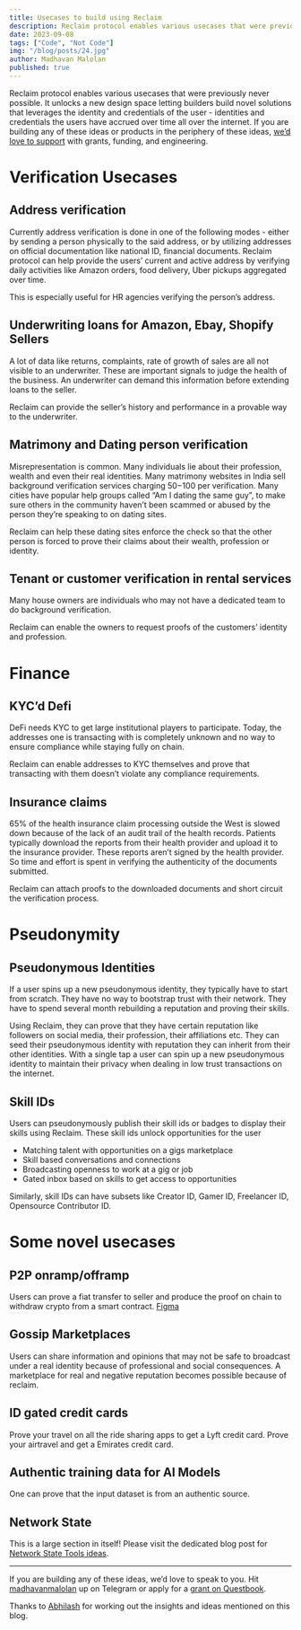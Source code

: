 ---
title: Usecases to build using Reclaim
description: Reclaim protocol enables various usecases that were previously never possible.
date: 2023-09-08
tags: ["Code", "Not Code"]
img: "/blog/posts/24.jpg"
author: Madhavan Malolan
published: true
---

Reclaim protocol enables various usecases that were previously never possible. It unlocks a new design space letting builders build novel solutions that leverages the identity and credentials of the user - identities and credentials the users have accrued over time all over the internet. If you are building any of these ideas or products in the periphery of these ideas, [we’d love to support](https://t.me/madhavanmalolan) with grants, funding, and engineering.

# Verification Usecases

## Address verification

Currently address verification is done in one of the following modes - either by sending a person physically to the said address, or by utilizing addresses on official documentation like national ID, financial documents. Reclaim protocol can help provide the users’ current and active address by verifying daily activities like Amazon orders, food delivery, Uber pickups aggregated over time.

This is especially useful for HR agencies verifying the person’s address.

## Underwriting loans for Amazon, Ebay, Shopify Sellers

A lot of data like returns, complaints, rate of growth of sales are all not visible to an underwriter. These are important signals to judge the health of the business. An underwriter can demand this information before extending loans to the seller.

Reclaim can provide the seller’s history and performance in a provable way to the underwriter.

## Matrimony and Dating person verification

Misrepresentation is common. Many individuals lie about their profession, wealth and even their real identities. Many matrimony websites in India sell background verification services charging $50-$100 per verification. Many cities have popular help groups called “Am I dating the same guy”, to make sure others in the community haven’t been scammed or abused by the person they’re speaking to on dating sites.

Reclaim can help these dating sites enforce the check so that the other person is forced to prove their claims about their wealth, profession or identity.

## Tenant or customer verification in rental services

Many house owners are individuals who may not have a dedicated team to do background verification.

Reclaim can enable the owners to request proofs of the customers’ identity and profession.

# Finance

## KYC’d Defi

DeFi needs KYC to get large institutional players to participate. Today, the addresses one is transacting with is completely unknown and no way to ensure compliance while staying fully on chain.

Reclaim can enable addresses to KYC themselves and prove that transacting with them doesn’t violate any compliance requirements.

## Insurance claims

65% of the health insurance claim processing outside the West is slowed down because of the lack of an audit trail of the health records. Patients typically download the reports from their health provider and upload it to the insurance provider. These reports aren’t signed by the health provider. So time and effort is spent in verifying the authenticity of the documents submitted.

Reclaim can attach proofs to the downloaded documents and short circuit the verification process.

# Pseudonymity

## Pseudonymous Identities

If a user spins up a new pseudonymous identity, they typically have to start from scratch. They have no way to bootstrap trust with their network. They have to spend several month rebuilding a reputation and proving their skills.

Using Reclaim, they can prove that they have certain reputation like followers on social media, their profession, their affiliations etc. They can seed their pseudonymous identity with reputation they can inherit from their other identities. With a single tap a user can spin up a new pseudonymous identity to maintain their privacy when dealing in low trust transactions on the internet.

## Skill IDs

Users can pseudonymously publish their skill ids or badges to display their skills using Reclaim. These skill ids unlock opportunities for the user

- Matching talent with opportunities on a gigs marketplace
- Skill based conversations and connections
- Broadcasting openness to work at a gig or job
- Gated inbox based on skills to get access to opportunities

Similarly, skill IDs can have subsets like Creator ID, Gamer ID, Freelancer ID, Opensource Contributor ID.

# Some novel usecases

## P2P onramp/offramp

Users can prove a fiat transfer to seller and produce the proof on chain to withdraw crypto from a smart contract. [Figma](https://www.figma.com/file/0u2xwd8lK7HI8z7WaBKADK/HyperRamp?type=design&node-id=0-1&mode=design&t=LjCPoImaS7uZWR96-0)

## Gossip Marketplaces

Users can share information and opinions that may not be safe to broadcast under a real identity because of professional and social consequences. A marketplace for real and negative reputation becomes possible because of reclaim.

## ID gated credit cards

Prove your travel on all the ride sharing apps to get a Lyft credit card. Prove your airtravel and get a Emirates credit card.

## Authentic training data for AI Models

One can prove that the input dataset is from an authentic source.

## Network State

This is a large section in itself! Please visit the dedicated blog post for [Network State Tools ideas](https://blog.reclaimprotocol.org/posts/network-state-tools/).

---

If you are building any of these ideas, we’d love to speak to you. Hit [madhavanmalolan](https://t.me/madhavanmalolan) up on Telegram or apply for a [grant on Questbook](https://www.questbook.app/dashboard/?grantId=0x7b9762f7584de695dbd8c8fdb1a8ce77e2bbad3b&chainId=10&role=community&proposalId=0x2e9).

Thanks to [Abhilash](https://twitter.com/abhilashi?lang=en) for working out the insights and ideas mentioned on this blog.

